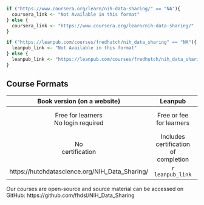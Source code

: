```r

if ("https://www.coursera.org/learn/nih-data-sharing/" == "NA"){
  coursera_link <- "Not Available in this format"
} else {
  coursera_link <- "https://www.coursera.org/learn/nih-data-sharing/"
}

if ("https://leanpub.com/courses/fredhutch/nih_data_sharing" == "NA"){
  leanpub_link <- "Not Available in this format"
} else {
  leanpub_link <- "https://leanpub.com/courses/fredhutch/nih_data_sharing"
}
```

## Course Formats

| Book version (on a website)            |  Leanpub                                |      Coursera   |
|:--------------------------------------:|:---------------------------------------:|:------------------------------------------:|
| Free for learners<br>No login required | Free or fee<br>for learners             | Membership fee<br>for learners |
| No<br>certification                    | Includes<br>certification of completion | Includes<br>certification of completion |
| https://hutchdatascience.org/NIH_Data_Sharing/ | `r leanpub_link`                   | `r coursera_link` |


Our courses are open-source and source material can be accessed on GitHub: https://github.com/fhdsl/NIH_Data_Sharing
